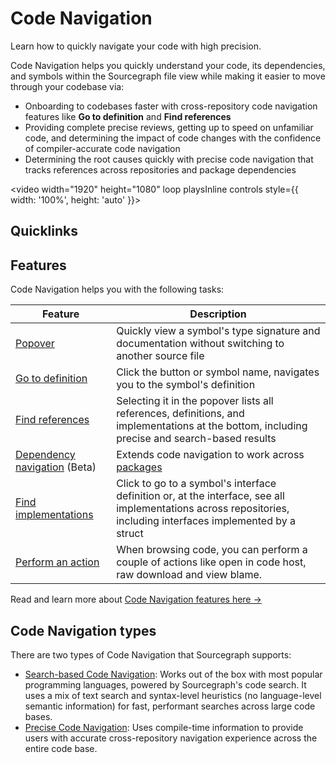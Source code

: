 # Code Navigation

<p className="subtitle">Learn how to quickly navigate your code with high precision.</p>

Code Navigation helps you quickly understand your code, its dependencies, and symbols within the Sourcegraph file view while making it easier to move through your codebase via:

- Onboarding to codebases faster with cross-repository code navigation features like **Go to definition** and **Find references**
- Providing complete precise reviews, getting up to speed on unfamiliar code, and determining the impact of code changes with the confidence of compiler-accurate code navigation
- Determining the root causes quickly with precise code navigation that tracks references across repositories and package dependencies

<video width="1920" height="1080" loop playsInline controls style={{ width: '100%', height: 'auto' }}>
  <source src="https://storage.googleapis.com/sourcegraph-assets/Docs/Media/code-navigation-intro.webm" type="video/webm"/>
</video>

## Quicklinks

<QuickLinks>
	<QuickLink href="https://sourcegraph.com/github.com/sourcegraph/conc@v0.3.0/-/blob/pool/pool.go?L30:6-30:10#tab=references" icon="installation" imgAlt="Code Navigation" title="Try Code Navigation!" description="See how Code Navigation works on public code." />
	<QuickLink href="#code-navigation-for-your-code" icon="lightbulb" imgAlt="Code Navigation" title="Enable Code Navigation" description="Learn how to enable Code Navigation for your code." />
	<QuickLink href="/code_navigation/references/precise_examples" icon="presets" imgAlt="Code Navigation" title="Examples" description="Some common examples of precise navigation." />
  <QuickLink href="/code_navigation/references/indexers" icon="theming" imgAlt="Code Navigation" title="Indexers" description="Learn how SCIP Code Intelligence Protocol works and how you can write an indexer to emit SCIP." />
</QuickLinks>

## Features

Code Navigation helps you with the following tasks:

|                                         **Feature**                                          |                                                                                        **Description**                                                                                         |
| -------------------------------------------------------------------------------------------- | ---------------------------------------------------------------------------------------------------------------------------------------------------------------------------------------------- |
| [Popover](/code_navigation/explanations/features#popover)                                    | Quickly view a symbol's type signature and documentation without switching to another source file                                                                                              |
| [Go to definition](/code_navigation/explanations/features#go-to-definition)                  | Click the button or symbol name, navigates you to the symbol's definition                                                                                                           |
| [Find references](/code_navigation/explanations/features#find-references)                    | Selecting it in the popover lists all references, definitions, and implementations at the bottom, including precise and search-based results                                                   |
| [Dependency navigation](/code_navigation/explanations/features#dependency-navigation) (Beta) | Extends code navigation to work across [packages](/admin/external_service/package-repos)  |
| [Find implementations](/code_navigation/explanations/features#find-implementations)          | Click to go to a symbol's interface definition or, at the interface, see all implementations across repositories, including interfaces implemented by a struct                           |
| [Perform an action](/code-search/code-navigation/features#perform-an-action)                        | When browsing code, you can perform a couple of actions like open in code host, raw download and view blame.                                                                         |

<Callout type="note">Read and learn more about [Code Navigation features here →](/code-search/code-navigation/features)</Callout>

## Code Navigation types

There are two types of Code Navigation that Sourcegraph supports:

- [Search-based Code Navigation](/code_navigation/explanations/search_based_code_navigation): Works out of the box with most popular programming languages, powered by Sourcegraph's code search. It uses a mix of text search and syntax-level heuristics (no language-level semantic information) for fast, performant searches across large code bases.
- [Precise Code Navigation](/code_navigation/explanations/precise_code_navigation): Uses compile-time information to provide users with accurate cross-repository navigation experience across the entire code base.
